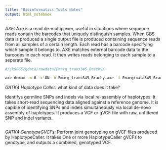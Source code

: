 ```yaml
---
title: "Bioinformatics Tools Notes"
output: html_notebook
---
```


*AXE:*
Axe is a read de-multiplexer, useful in situations where sequence reads contain the barcodes that uniquely distinguish samples. When GBS data is produced a single output file is produced containing sequence reads from all samples of a certain length. Each read has a barcode specifying which sample it belongs to. AXE matches external barcode data to the barcodes in each read. It then writes reads belonging to each sample to a seperate file. 
```bash
#/jk9065/gdata/rawdata/Emarg_trans345_Brachy/

axe-demux -m 0 -c ON -b Emarg_trans345_Brachy.axe -f Emarginata345_Brachy5_NoIndex_L005_R1_001.fastq.gz -r Emarginata345_Brachy5_NoIndex_L005_R2_001.fastq.gz -I demuxed/

```


*GATK4 Haplotype Caller:*
what kind of data does it take? 
 
Identifys germline SNPs and indels via local re-assembly of haplotypes. It takes short-read sequencing data aligned against a reference genome. It is capible of identifying SNPs and indels simultaneously via local de-novo assembly of haplotypes. It produces a VCF or gVCF file with raw, unfiltered SNP and indel variants. 
```bash

```

*GATK4 GenotypeGVCFs:*
Perform joint genotyping on gVCF files produced by HaplotypeCaller. It takes One or more HaplotypeCaller gVCFs to genotype, and outputs a combined, genotyped VCF.
```bash

```


